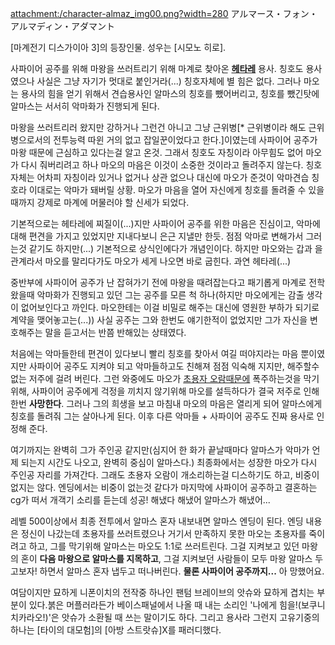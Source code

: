 

attachment:/character-almaz_img00.png?width=280
アルマース・フォン・アルマディン・アダマント

[마계전기 디스가이아 3]의 등장인물. 성우는 [시모노 히로].

사파이어 공주를 위해 마왕을 쓰러트리기 위해 마계로 찾아온 '''[[헤타레]]''' 용사. 칭호도 용사였으나 사실은 그냥 자기가 멋대로 붙인거라(...) 칭호자체에 별 힘은 없다. 그러나 마오는 용사의 힘을 얻기 위해서 견습용사인 알마스의 칭호를 뺐어버리고, 칭호를 뺐긴탓에 알마스는 서서히 악마화가 진행되게 된다.

마왕을 쓰러트리러 왔지만 강하거나 그런건 아니고 그냥 근위병[* 근위병이라 해도 근위병으로서의 전투능력 따윈 거의 없고 잡일꾼이었다고 한다.]이였는데 사파이어 공주가 마왕 때문에 근심하고 있다는걸 알고 온것. 그래서 칭호도 자칭이라 아무힘도 없어 마오가 다시 줘버리려고 하나 마오의 마음은 이것이 소중한 것이라고 돌려주지 않는다. 칭호자체는 어차피 자칭이라 있거나 없거나 상관 없으나 대신에 마오가 준것이 악마견습 칭호라 이대로는 악마가 돼버릴 상황. 마오가 마음을 열어 자신에게 칭호를 돌려줄 수 있을때까지 강제로 마계에 머물러야 할 신세가 되었다.

기본적으로는 헤타레에 찌질이(...)지만 사파이어 공주를 위한 마음은 진심이고, 악마에 대해 편견을 가지고 있었지만 지내다보니 은근 지낼만 한듯. 점점 악마로 변해가서 그러는것 같기도 하지만(...) 기본적으로 상식인에다가 개념인이다. 하지만 마오와는 갑과 을 관계라서 마오를 말리다가도 마오가 세게 나오면 바로 굽힌다. 과연 헤타레(...)

중반부에 사파이어 공주가 난 잡혀가기 전에 마왕을 때려잡는다고 패기롭게 마계로 전학 왔을때 악마화가 진행되고 있던 그는 공주를 모른 척 하나(하지만 마오에게는 감출 생각이 없어보인다고 까인다. 마오한테는 이걸 비밀로 해주는 대신에 영원한 부하가 되기로 계약을 맺어놓고는(...)) 사실 공주는 그와 한번도 얘기한적이 없었지만 그가 자신을 변호해주는 말을 듣고서는 반쯤 반해있는 상태였다.

처음에는 악마들한테 편견이 있다보니 빨리 칭호를 찾아서 여길 떠야지라는 마음 뿐이였지만 사파이어 공주도 지켜야 되고 악마들하고도 친해져 점점 익숙해 지지만, 해주할수 없는 저주에 걸려 버린다. 그런 와중에도 마오가 [[초용자 오람]]때문에 폭주하는것을 막기 위해, 사파이어 공주에게 걱정을 끼치지 않기위해 마오를 설득하다가 결국 저주로 인해 한번 '''사망한다'''. 그러나 그의 희생을 보고 마침내 마오의 마음은 열리게 되어 알마스에게 칭호를 돌려줘 그는 살아나게 된다. 이후 다른 악마들 + 사파이어 공주도 진짜 용사로 인정해 준다.

여기까지는 완벽히 그가 주인공 같지만(심지어 한 화가 끝날때마다 알마스가 악마가 언제 되는지 시간도 나오고, 완벽히 중심이 알마스다.) 최종화에서는 성장한 마오가 다시 주인공 자리를 가져간다. 그래도 초용자 오람이 개소리하는걸 디스하기도 하고, 비중이 없지는 않다. 엔딩에서는 비중이 없는것 같다가 마지막에 사파이어 공주하고 결혼하는 cg가 떠서 개객기 소리를 듣는데 성공! 해냈다 해냈어 알마스가 해냈어...

레벨 500이상에서 최종 전투에서 알마스 혼자 내보내면 알마스 엔딩이 된다. 엔딩 내용은 정신이 나갔는데 초용자를 쓰러트렸으나 거기서 만족하지 못한 마오는 초용자를 죽이려고 하고, 그를 막기위해 알마스는 마오도 1:1로 쓰러트린다. 그걸 지켜보고 있던 마왕의 혼이 '''다음 마왕으로 알마스를 지목하고''', 그걸 지켜보던 사람들이 모두 마왕 알마스 두고보자! 하면서 알마스 혼자 냅두고 떠나버린다. '''물론 사파이어 공주까지...''' 아 망했어요.

여담이지만 묘하게 니폰이치의 전작중 하나인 팬텀 브레이브의 앗슈와 묘하게 겹치는 부분이 있다.붉은 머플러라든가 베이스패널에서 나올 때 내는 소리인 '나에게 힘을!(보쿠니 치카라오!)'은 앗슈가 소환될 때 쓰는 말이기도 하다.
그리고 용사라 그런지 고유기중의 하나는 [타이의 대모험]의 [아방 스트랏슈]X를 패러디했다.
